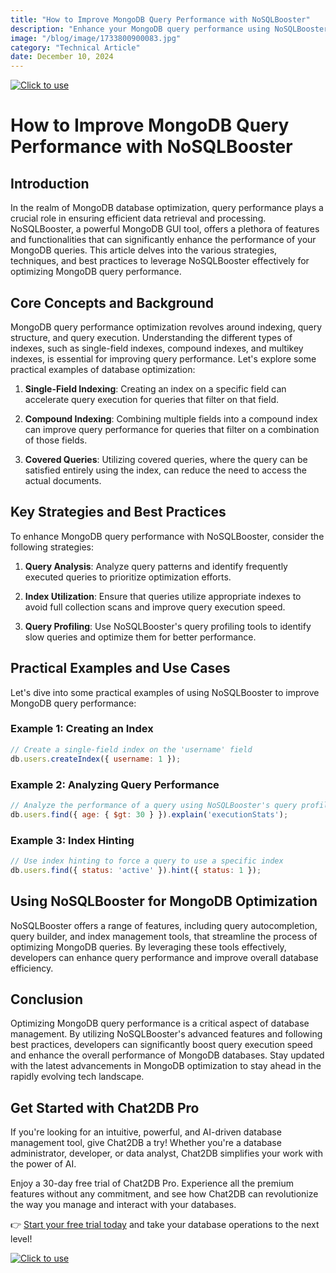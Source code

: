 ```yaml
---
title: "How to Improve MongoDB Query Performance with NoSQLBooster"
description: "Enhance your MongoDB query performance using NoSQLBooster. Explore advanced techniques and best practices."
image: "/blog/image/1733800900083.jpg"
category: "Technical Article"
date: December 10, 2024
---
```

[![Click to use](/image/blog/bg/chat2db1.png)](https://app.chat2db.ai/)
# How to Improve MongoDB Query Performance with NoSQLBooster


<Authors date="December 10, 2024">
  <Author name="Rowan Hill" link="https://chat2db.ai" />
</Authors>

## Introduction

In the realm of MongoDB database optimization, query performance plays a crucial role in ensuring efficient data retrieval and processing. NoSQLBooster, a powerful MongoDB GUI tool, offers a plethora of features and functionalities that can significantly enhance the performance of your MongoDB queries. This article delves into the various strategies, techniques, and best practices to leverage NoSQLBooster effectively for optimizing MongoDB query performance.

## Core Concepts and Background

MongoDB query performance optimization revolves around indexing, query structure, and query execution. Understanding the different types of indexes, such as single-field indexes, compound indexes, and multikey indexes, is essential for improving query performance. Let's explore some practical examples of database optimization:

1. **Single-Field Indexing**: Creating an index on a specific field can accelerate query execution for queries that filter on that field.

2. **Compound Indexing**: Combining multiple fields into a compound index can improve query performance for queries that filter on a combination of those fields.

3. **Covered Queries**: Utilizing covered queries, where the query can be satisfied entirely using the index, can reduce the need to access the actual documents.

## Key Strategies and Best Practices

To enhance MongoDB query performance with NoSQLBooster, consider the following strategies:

1. **Query Analysis**: Analyze query patterns and identify frequently executed queries to prioritize optimization efforts.

2. **Index Utilization**: Ensure that queries utilize appropriate indexes to avoid full collection scans and improve query execution speed.

3. **Query Profiling**: Use NoSQLBooster's query profiling tools to identify slow queries and optimize them for better performance.

## Practical Examples and Use Cases

Let's dive into some practical examples of using NoSQLBooster to improve MongoDB query performance:

### Example 1: Creating an Index

```javascript
// Create a single-field index on the 'username' field
db.users.createIndex({ username: 1 });
```

### Example 2: Analyzing Query Performance

```javascript
// Analyze the performance of a query using NoSQLBooster's query profiler
db.users.find({ age: { $gt: 30 } }).explain('executionStats');
```

### Example 3: Index Hinting

```javascript
// Use index hinting to force a query to use a specific index
db.users.find({ status: 'active' }).hint({ status: 1 });
```

## Using NoSQLBooster for MongoDB Optimization

NoSQLBooster offers a range of features, including query autocompletion, query builder, and index management tools, that streamline the process of optimizing MongoDB queries. By leveraging these tools effectively, developers can enhance query performance and improve overall database efficiency.

## Conclusion

Optimizing MongoDB query performance is a critical aspect of database management. By utilizing NoSQLBooster's advanced features and following best practices, developers can significantly boost query execution speed and enhance the overall performance of MongoDB databases. Stay updated with the latest advancements in MongoDB optimization to stay ahead in the rapidly evolving tech landscape.


## Get Started with Chat2DB Pro

If you're looking for an intuitive, powerful, and AI-driven database management tool, give Chat2DB a try! Whether you're a database administrator, developer, or data analyst, Chat2DB simplifies your work with the power of AI.

Enjoy a 30-day free trial of Chat2DB Pro. Experience all the premium features without any commitment, and see how Chat2DB can revolutionize the way you manage and interact with your databases.

👉 [Start your free trial today](https://app.chat2db.ai/) and take your database operations to the next level!

[![Click to use](/image/blog/bg/chat2db.jpg)](https://app.chat2db.ai/)